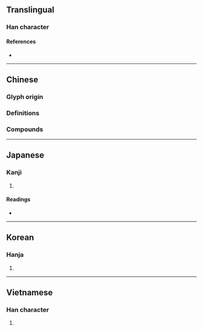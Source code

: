 {{also|戚}}
{{character info}}
==Translingual==

===Han character===
{{Han char|rn=61|rad=心|as=11|sn=15|four=53330|canj=IFP,XIFP|ids=⿱戚心}}

====References====
* {{Han ref|kx=0401.130|dkj=11158|dj=0741.040|hdz=42341.130|uh=617C|ud=24956|bh=BCA1|bd=48289}}

----

==Chinese==

===Glyph origin===
{{Han etym}}

===Definitions===
{{zh-see|戚|v}}

===Compounds===
{{zh-der|慼心|慘慼|慼慼}}

----

==Japanese==

===Kanji===
{{ja-kanji|grade=|rs=心11}}

# {{rfdef|ja|sort=心11}}

====Readings====
* {{ja-readings|on=せき, しゃく, しゅく|kun=うれ-える}}

----

==Korean==

===Hanja===
{{ko-hanja|hangeul=척|eumhun=|rv=cheok|mr=ch'ŏk|y=chek}}

# {{rfdef|ko|sort=心11}}

----

==Vietnamese==

===Han character===
{{vi-readings|reading=thích|rs=心11}}

# {{rfdef|vi|sort=心11}}